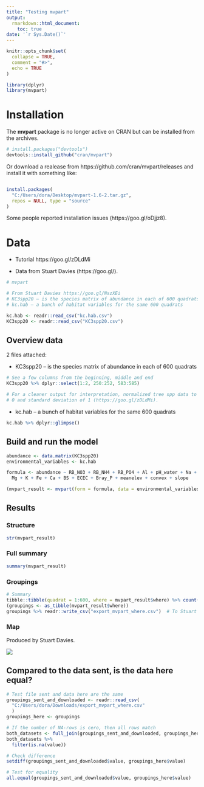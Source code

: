 ```yaml
---
title: "Testing mvpart"
output: 
  rmarkdown::html_document:
    toc: true
date: '`r Sys.Date()`'
---
```


```r
knitr::opts_chunk$set(
  collapse = TRUE,
  comment = "#>",
  echo = TRUE
)
```


```r
library(dplyr)
library(mvpart)
```

# Installation

The __mvpart__ package is no longer active on CRAN but can be installed from the archives.

```R
# install.packages("devtools")
devtools::install_github("cran/mvpart")
```

Or download a realease from https://github.com/cran/mvpart/releases and install it with something like:

```R

install.packages(
  "C:/Users/dora/Desktop/mvpart-1.6-2.tar.gz", 
  repos = NULL, type = "source"
)
```

Some people reported installation issues (https://goo.gl/oDjjz8).



# Data

- Tutorial https://goo.gl/zDLdMi

- Data from Stuart Davies (https://goo.gl/).

```r
# mvpart

# From Stuart Davies https://goo.gl/NszXEi
# KC3spp20 – is the species matrix of abundance in each of 600 quadrats
# kc.hab – a bunch of habitat variables for the same 600 quadrats

kc.hab <- readr::read_csv("kc.hab.csv")
KC3spp20 <- readr::read_csv("KC3spp20.csv")
```


## Overview data

2 files attached:

- KC3spp20 – is the species matrix of abundance in each of 600 quadrats

```r
# See a few columns from the beginning, middle and end
KC3spp20 %>% dplyr::select(1:2, 250:252, 583:585)

# For a cleaner output for interpretation, normalized tree spp data to a mean of
# 0 and standard deviation of 1 (https://goo.gl/zDLdMi).
```

- kc.hab – a bunch of habitat variables for the same 600 quadrats

```r
kc.hab %>% dplyr::glimpse()
```

## Build and run the model

```r
abundance <- data.matrix(KC3spp20)
environmental_variables <- kc.hab

formula <- abundance ~ RB_NO3 + RB_NH4 + RB_PO4 + Al + pH_water + Na + Mn + 
  Mg + K + Fe + Ca + BS + ECEC + Bray_P + meanelev + convex + slope

(mvpart_result <- mvpart(form = formula, data = environmental_variables))
```

## Results

### Structure

```r
str(mvpart_result)
```

### Full summary

```r
summary(mvpart_result)
```

### Groupings

```r
# Summary
tibble::tibble(quadrat = 1:600, where = mvpart_result$where) %>% count(where)
(groupings <- as_tibble(mvpart_result$where))
groupings %>% readr::write_csv("export_mvpart_where.csv")  # To Stuart Davies
```

### Map

Produced by Stuart Davies.

![](Screen Shot 2017-06-21 at 4.49.28 PM.png)

## Compared to the data sent, is the data here equal?

```r
# Test file sent and data here are the same
groupings_sent_and_downloaded <- readr::read_csv(
  "C:/Users/dora/Downloads/export_mvpart_where.csv"
  )
groupings_here <- groupings

# If the number of NA-rows is cero, then all rows match
both_datasets <- full_join(groupings_sent_and_downloaded, groupings_here)
both_datasets %>% 
  filter(is.na(value))

# Check difference
setdiff(groupings_sent_and_downloaded$value, groupings_here$value)

# Test for equality
all.equal(groupings_sent_and_downloaded$value, groupings_here$value)
```




